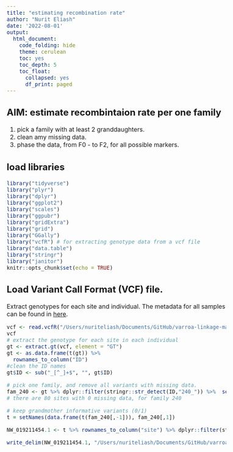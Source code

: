 ```yaml
---
title: "estimating recombination rate"
author: "Nurit Eliash"
date: '2022-08-01'
output:
  html_document:
    code_folding: hide
    theme: cerulean
    toc: yes
    toc_depth: 5
    toc_float:
      collapsed: yes
      df_print: paged
---
```

<style type="text/css">
  body{
  font-size: 12pt;
}
</style>

## AIM: estimate recombintaion rate per one family

1. pick a family with at least 2 granddaughters.  
2. clean amy missing data.  
3. phase the data, from F0 - to F2, for all possible markers.  


## load libraries
```r
library("tidyverse")
library("plyr")
library("dplyr")
library("ggplot2")
library("scales")
library("ggpubr")
library("gridExtra")
library("grid")
library("GGally")
library("vcfR") # for extracting genotype data from a vcf file
library("data.table")
library("stringr")
library("janitor")
knitr::opts_chunk$set(echo = TRUE)
```

## Load Variant Call Format (VCF) file.
Extract genotypes for each site and individual.  The metadata for all samples can be found in [here](https://github.com/nurit-eliash/varroa-linkage-map/blob/main/data/meta_data_223.xlsx).  
```r
vcf <- read.vcfR("/Users/nuriteliash/Documents/GitHub/varroa-linkage-map/data/vcf_filter/Q40BIALLDP16HDP40mis.5Chr7/Q40BIALLDP16HDP40mis.5Chr7.recode.vcf", verbose = FALSE )
vcf
# extract the genotype for each site in each individual
gt <- extract.gt(vcf, element = "GT") 
gt <- as.data.frame(t(gt)) %>%
  rownames_to_column("ID")
#clean the ID names
gt$ID <- sub("_[^_]+$", "", gt$ID)
```

```r
# pick one family, and remove all variants with missing data.
fam_240 <- gt %>% dplyr::filter(stringr::str_detect(ID,"240_")) %>%  select(where(~!any(is.na(.))))
# there are 80 sites with 0 missing data, for family 240

# keep grandmother informative variants (0/1)
t = setNames(data.frame(t(fam_240[,-1])), fam_240[,1])

NW_019211454.1 <- t %>% rownames_to_column("site") %>% dplyr::filter(stringr::str_detect(site,"NW_019211454.1")) 

write_delim(NW_019211454.1, "/Users/nuriteliash/Documents/GitHub/varroa-linkage-map/results/NW_019211454.1.csv")
```
